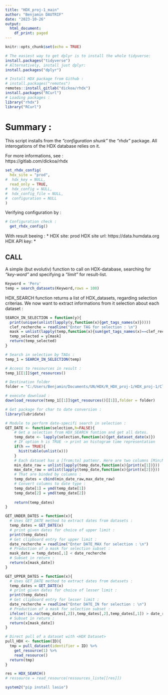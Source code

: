 ---
title: "HDX_proj-1_main"
author: "Benjamin DAUTRIF"
date: "2023-10-26"
output:
  html_document:
    df_print: paged
---

```{r setup, include=TRUE}
knitr::opts_chunk$set(echo = TRUE)

# The easiest way to get dplyr is to install the whole tidyverse:
install.packages("tidyverse")
# Alternatively, install just dplyr:
install.packages("dplyr")

# Install HDX package from Github :
# install.packages("remotes")
remotes::install_gitlab("dickoa/rhdx")
install.packages("RCurl")
# Loading packages :
library("rhdx")
library("RCurl")
```

# Summary : 

This script installs from the *"configuration shunk"* the *"rhdx"* package. All interogations of the HDX database relies on it. 

For more informations, see :    
https://gitlab.com/dickoa/rhdx

```{r conf, echo=TRUE}
set_rhdx_config(
  hdx_site = "prod",
#  hdx_key = NULL,
  read_only = TRUE,
#  hdx_config = NULL,
#  hdx_config_file = NULL,
#  configuration = NULL
)
```

Verifying configuration by : 

```{r , echo=TRUE}
# Configuration check :
  get_rhdx_config()
```

With result beeing : 
* <HDX Configuration> 
   HDX site: prod
   HDX site url: https://data.humdata.org
   HDX API key: *

## CALL

A simple (but evolutiv) function to call on HDX-database, searching for *"key-word"* and specifying a *"limit"* for result-list. 

```{r SEARCH MODULE, echo=TRUE}
Keyword = 'Peru'
temp = search_datasets(Keyword,rows = 100)
```

HDX_SEARCH function returns a list of HDX_datasets, regarding selection criterias. We now want to extract  informations from it selection about each dataset : 


```{r SEARCH_IN_SELECTION, echo=TRUE}
SEARCH_IN_SELECTION = function(y){
  print(unique(unlist(lapply(y,function(x){get_tags_names(x)}))))
  clef_recherche = readline("Enter TAG for selection : \n")
  mask = unlist(lapply(temp,function(x){sum(get_tags_names(x)==clef_recherche)}))
  temp_selected = y[mask]
  return(temp_selected)
}
```

```{r DOWNLOAD, echo=TRUE}
# Search in selection by TAGs :
temp_1 = SEARCH_IN_SELECTION(temp)

# Access to ressources in result : 
temp_1[[1]]$get_resources()

# Destination folder 
folder = "C:/Users/Benjamin/Documents/UN/HDX/R_HDX_proj-1/HDX_proj-1/Client_1"

# execute download :
download_resource(temp_1[[1]]$get_resources()[[1]],folder = folder)
```

```{r HDX FUNCTIONS, echo=TRUE}
# Get package for char to date conversion :
library(lubridate)

# Module to perform date-specifi search in selection :
GET_DATE <- function(selection,h=FALSE){
    # Get a selection from HDX_SEARCH funtion and get all dates.
    temp_date <- lapply(selection,function(x){get_dataset_date(x)})
    # IF option h is TRUE -> print an histogram time representation
    if(h == TRUE){
      hist(table(unlist(x)))
    }
    # Each dataset has a [from;to] pattenr. Here are two columns [Min;Max] :
    min_date_raw = unlist(lapply(temp_date,function(x){print(x[1])}))
    max_date_raw = unlist(lapply(temp_date,function(x){print(x[2])}))
    # That are binded by columns :
    temp_dates = cbind(min_date_raw,max_date_raw)
    # Convert columns to date type :
    temp_date[1] = ymd(temp_date[1])
    temp_date[2] = ymd(temp_date[2])
    
    return(temp_dates)
}

GET_UNDER_DATES = function(x){
  # Uses GET_DATE method to extract dates from datasets :
  temp_dates = GET_DATE(x)
  # print given dates for choice of upper limit :
  print(temp_dates)
  # Get clipboard entry for upper limit :
  date_recherche = readline("Enter DATE_MAX for selection : \n")
  # Production of a mask for selection subset :
  mask_date = temp_dates[,1] < date_recherche
  # Subset in return :
  return(x[mask_date])
}

GET_UPPER_DATES = function(x){
  # Uses GET_DATE method to extract dates from datasets :
  temp_dates = GET_DATE(x)
  # print given dates for choice of lesser limit :
  print(temp_dates)
  # Get clipboard entry for lesser limit :
  date_recherche = readline("Enter DATE_IN for selection : \n")
  # Production of a mask for selection subset :
  ifelse(!is.na(temp_dates[,2]),temp_dates[,2],temp_dates[,1]) > date_recherche
  # Subset in return :
  return(x[mask_date])
}
```

```{r , echo=TRUE}
# Direct pull of a dataset with <HDX Dataset>
pull_HDX <- function(ID){
  tmp = pull_dataset(identifier = ID) %>%
    get_resource(1) %>%
    read_resource()
  return(tmp)
}

res = HDX_SEARCH()
# ressource = read_resource(ressources_liste[[res]])

system2("pip install lasio")
```